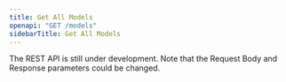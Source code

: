```yaml
---
title: Get All Models
openapi: "GET /models"
sidebarTitle: Get All Models
---
```


<Warning>

The REST API is still under development. Note that the Request Body and Response parameters could be changed.

</Warning>